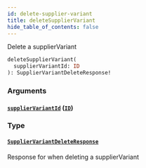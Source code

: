 ```yaml
---
id: delete-supplier-variant
title: deleteSupplierVariant
hide_table_of_contents: false
---
```



Delete a supplierVariant

```graphql
deleteSupplierVariant(
  supplierVariantId: ID
): SupplierVariantDeleteResponse!
```


### Arguments

#### [`supplierVariantId`](#) ([`ID`](/developers/supplier-apis/supply-api/graphql/reference/scalars/id))




### Type

#### [`SupplierVariantDeleteResponse`](/developers/supplier-apis/supply-api/graphql/reference/objects/supplier-variant-delete-response)

Response for when deleting a supplierVariant




